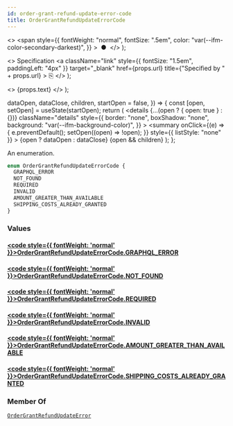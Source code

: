 ```yaml
---
id: order-grant-refund-update-error-code
title: OrderGrantRefundUpdateErrorCode
---
```


  <>
    <span
      style={{
        fontWeight: "normal",
        fontSize: ".5em",
        color: "var(--ifm-color-secondary-darkest)",
      }}
    >
      &nbsp;●&nbsp;
    </span>
  </>
);

  <>
    Specification
    <a
      className="link"
      style={{ fontSize: "1.5em", paddingLeft: "4px" }}
      target="\_blank"
      href={props.url}
      title={"Specified by " + props.url}
    >
      ⎘
    </a>
  </>
);

  <>
    <span className={props.class}>{props.text}</span>
  </>
);


  dataOpen,
  dataClose,
  children,
  startOpen = false,
}) => {
  const [open, setOpen] = useState(startOpen);
  return (
    <details
      {...(open ? { open: true } : {})}
      className="details"
      style={{
        border: "none",
        boxShadow: "none",
        background: "var(--ifm-background-color)",
      }}
    >
      <summary
        onClick={(e) => {
          e.preventDefault();
          setOpen((open) => !open);
        }}
        style={{ listStyle: "none" }}
      >
        {open ? dataOpen : dataClose}
      </summary>
      {open && children}
    </details>
  );
};

An enumeration.

```graphql
enum OrderGrantRefundUpdateErrorCode {
  GRAPHQL_ERROR
  NOT_FOUND
  REQUIRED
  INVALID
  AMOUNT_GREATER_THAN_AVAILABLE
  SHIPPING_COSTS_ALREADY_GRANTED
}
```

### Values

#### [<code style={{ fontWeight: 'normal' }}>OrderGrantRefundUpdateErrorCode.<b>GRAPHQL_ERROR</b></code>](#)

>

#### [<code style={{ fontWeight: 'normal' }}>OrderGrantRefundUpdateErrorCode.<b>NOT_FOUND</b></code>](#)

>

#### [<code style={{ fontWeight: 'normal' }}>OrderGrantRefundUpdateErrorCode.<b>REQUIRED</b></code>](#)

>

#### [<code style={{ fontWeight: 'normal' }}>OrderGrantRefundUpdateErrorCode.<b>INVALID</b></code>](#)

>

#### [<code style={{ fontWeight: 'normal' }}>OrderGrantRefundUpdateErrorCode.<b>AMOUNT_GREATER_THAN_AVAILABLE</b></code>](#)

>

#### [<code style={{ fontWeight: 'normal' }}>OrderGrantRefundUpdateErrorCode.<b>SHIPPING_COSTS_ALREADY_GRANTED</b></code>](#)

>

### Member Of

[`OrderGrantRefundUpdateError`](../../../api-reference/orders/objects/order-grant-refund-update-error) <Badge class="badge badge--secondary" text="object"/>

